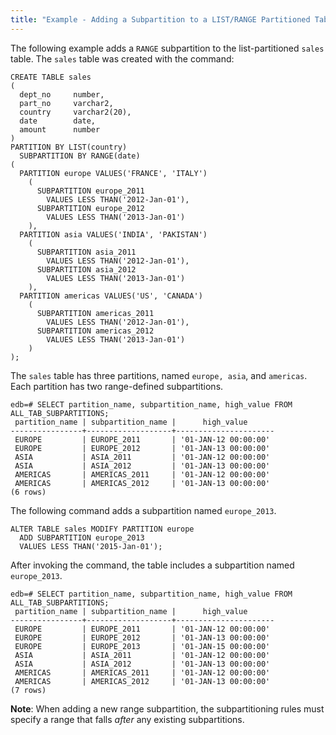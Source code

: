 ```yaml
---
title: "Example - Adding a Subpartition to a LIST/RANGE Partitioned Table"
---
```


<div id="example_adding_a_subpartition_to_a_list_range_partitioned_table" class="registered_link"></div>

The following example adds a `RANGE` subpartition to the list-partitioned `sales` table. The `sales` table was created with the command:

```text
CREATE TABLE sales
(
  dept_no     number,
  part_no     varchar2,
  country     varchar2(20),
  date        date,
  amount      number
)
PARTITION BY LIST(country)
  SUBPARTITION BY RANGE(date)
(
  PARTITION europe VALUES('FRANCE', 'ITALY')
    (
      SUBPARTITION europe_2011
        VALUES LESS THAN('2012-Jan-01'),
      SUBPARTITION europe_2012
        VALUES LESS THAN('2013-Jan-01')
    ),
  PARTITION asia VALUES('INDIA', 'PAKISTAN')
    (
      SUBPARTITION asia_2011
        VALUES LESS THAN('2012-Jan-01'),
      SUBPARTITION asia_2012
        VALUES LESS THAN('2013-Jan-01')
    ),
  PARTITION americas VALUES('US', 'CANADA')
    (
      SUBPARTITION americas_2011
        VALUES LESS THAN('2012-Jan-01'),
      SUBPARTITION americas_2012
        VALUES LESS THAN('2013-Jan-01')
    )
);
```

The `sales` table has three partitions, named `europe, asia`, and `americas`. Each partition has two range-defined subpartitions.

```text
edb=# SELECT partition_name, subpartition_name, high_value FROM
ALL_TAB_SUBPARTITIONS;
 partition_name | subpartition_name |      high_value
----------------+-------------------+----------------------
 EUROPE         | EUROPE_2011       | '01-JAN-12 00:00:00'
 EUROPE         | EUROPE_2012       | '01-JAN-13 00:00:00'
 ASIA           | ASIA_2011         | '01-JAN-12 00:00:00'
 ASIA           | ASIA_2012         | '01-JAN-13 00:00:00'
 AMERICAS       | AMERICAS_2011     | '01-JAN-12 00:00:00'
 AMERICAS       | AMERICAS_2012     | '01-JAN-13 00:00:00'
(6 rows)
```

The following command adds a subpartition named `europe_2013`.

```text
ALTER TABLE sales MODIFY PARTITION europe
  ADD SUBPARTITION europe_2013
  VALUES LESS THAN('2015-Jan-01');
```

After invoking the command, the table includes a subpartition named `europe_2013`.

```text
edb=# SELECT partition_name, subpartition_name, high_value FROM
ALL_TAB_SUBPARTITIONS;
 partition_name | subpartition_name |      high_value
----------------+-------------------+----------------------
 EUROPE         | EUROPE_2011       | '01-JAN-12 00:00:00'
 EUROPE         | EUROPE_2012       | '01-JAN-13 00:00:00'
 EUROPE         | EUROPE_2013       | '01-JAN-15 00:00:00'
 ASIA           | ASIA_2011         | '01-JAN-12 00:00:00'
 ASIA           | ASIA_2012         | '01-JAN-13 00:00:00'
 AMERICAS       | AMERICAS_2011     | '01-JAN-12 00:00:00'
 AMERICAS       | AMERICAS_2012     | '01-JAN-13 00:00:00'
(7 rows)
```

**Note**: When adding a new range subpartition, the subpartitioning rules must specify a range that falls *after* any existing subpartitions.


